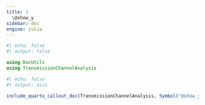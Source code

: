 ```yaml
--- 
title: | 
  \@show_y
sidebar: doc
engine: julia
---
```


```julia
#| echo: false 
#| output: false 

using DocUtils
using TransmissionChannelAnalysis
```

```julia
#| echo: false
#| output: asis

include_quarto_callout_doc(TransmissionChannelAnalysis, Symbol("@show_y"))
```
    